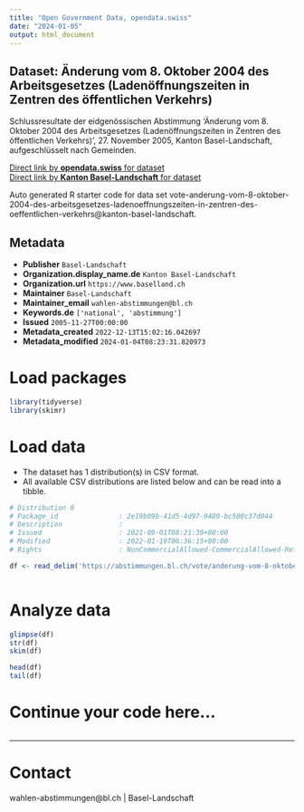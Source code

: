 ```yaml
---
title: "Open Government Data, opendata.swiss"
date: "2024-01-05"
output: html_document
---
```


## Dataset: Änderung vom 8. Oktober 2004 des Arbeitsgesetzes (Ladenöffnungszeiten in Zentren des öffentlichen Verkehrs)

Schlussresultate der eidgenössischen Abstimmung 'Änderung vom 8. Oktober 2004 des Arbeitsgesetzes (Ladenöffnungszeiten in Zentren des öffentlichen Verkehrs)', 27. November 2005, Kanton Basel-Landschaft, aufgeschlüsselt nach Gemeinden.

[Direct link by **opendata.swiss** for dataset](https://opendata.swiss/de/dataset/anderung-vom-8-oktober-2004-des-arbeitsgesetzes-ladenoffnungszeiten-in-zentren-des-offentlichen)<br>
[Direct link by **Kanton Basel-Landschaft** for dataset](https://abstimmungen.bl.ch/vote/anderung-vom-8-oktober-2004-des-arbeitsgesetzes-ladenoeffnungszeiten-in-zentren-des-oeffentlichen-verkehrs/data)

Auto generated R starter code for data set vote-anderung-vom-8-oktober-2004-des-arbeitsgesetzes-ladenoeffnungszeiten-in-zentren-des-oeffentlichen-verkehrs@kanton-basel-landschaft.

## Metadata

- **Publisher** `Basel-Landschaft`
- **Organization.display_name.de** `Kanton Basel-Landschaft`
- **Organization.url** `https://www.baselland.ch`
- **Maintainer** `Basel-Landschaft`
- **Maintainer_email** `wahlen-abstimmungen@bl.ch`
- **Keywords.de** `['national', 'abstimmung']`
- **Issued** `2005-11-27T00:00:00`
- **Metadata_created** `2022-12-13T15:02:16.042697`
- **Metadata_modified** `2024-01-04T08:23:31.820973`


# Load packages

```r

library(tidyverse)
library(skimr)

```

# Load data

-   The dataset has 1 distribution(s) in CSV format.
-   All available CSV distributions are listed below and can be read into a tibble.

```r

# Distribution 0
# Package_id               : 2e19b09b-41d5-4d97-9489-bc500c37d044
# Description              : 
# Issued                   : 2021-09-01T08:21:39+00:00
# Modified                 : 2022-01-19T06:36:15+00:00
# Rights                   : NonCommercialAllowed-CommercialAllowed-ReferenceRequired

df <- read_delim('https://abstimmungen.bl.ch/vote/anderung-vom-8-oktober-2004-des-arbeitsgesetzes-ladenoeffnungszeiten-in-zentren-des-oeffentlichen-verkehrs/data-csv')



```

# Analyze data

```r

glimpse(df)
str(df)
skim(df)

head(df)
tail(df)

```

# Continue your code here...

```r

```

------------------------------------------------------------------------

# Contact

wahlen-abstimmungen@bl.ch | Basel-Landschaft

